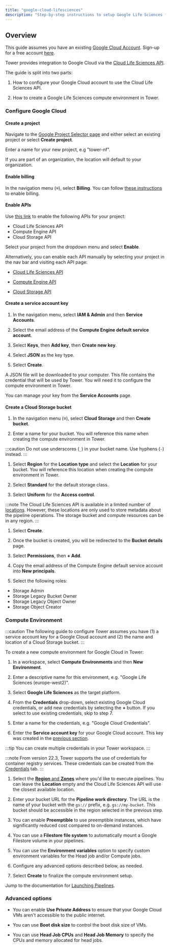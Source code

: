 ```yaml
---
title: "google-cloud-lifesciences"
description: "Step-by-step instructions to setup Google Life Sciences for Nextflow Tower."
---
```


## Overview

This guide assumes you have an existing [Google Cloud Account](https://console.cloud.google.com). Sign-up for a free account [here](https://cloud.google.com/).

Tower provides integration to Google Cloud via the [Cloud Life Sciences API](https://cloud.google.com/life-sciences/docs/reference/rest).

The guide is split into two parts:

1.  How to configure your Google Cloud account to use the Cloud Life Sciences API.

1.  How to create a Google Life Sciences compute environment in Tower.

### Configure Google Cloud

#### Create a project

Navigate to the [Google Project Selector page](https://console.cloud.google.com/projectselector2) and either select an existing project or select **Create project**.

Enter a name for your new project, e.g "tower-nf".

If you are part of an organization, the location will default to your organization.

#### Enable billing

In the navigation menu (**≡**), select **Billing**. You can follow [these instructions](https://cloud.google.com/billing/docs/how-to/modify-project) to enable billing.

#### Enable APIs

Use [this link](https://console.cloud.google.com/flows/enableapi?apiid=lifesciences.googleapis.com%2Ccompute.googleapis.com%2Cstorage-api.googleapis.com) to enable the following APIs for your project:

- Cloud Life Sciences API
- Compute Engine API
- Cloud Storage API

Select your project from the dropdown menu and select **Enable**.

Alternatively, you can enable each API manually by selecting your project in the nav bar and visiting each API page:

- [Cloud Life Sciences API](https://console.cloud.google.com/marketplace/product/google/lifesciences.googleapis.com)

- [Compute Engine API](https://console.cloud.google.com/marketplace/product/google/compute.googleapis.com)

- [Cloud Storage API](https://console.cloud.google.com/marketplace/product/google/storage-api.googleapis.com)

#### Create a service account key

1.  In the navigation menu, select **IAM & Admin** and then **Service Accounts**.

1.  Select the email address of the **Compute Engine default service account**.

1.  Select **Keys**, then **Add key**, then **Create new key**.

1.  Select **JSON** as the key type.

1.  Select **Create**.

A JSON file will be downloaded to your computer. This file contains the credential that will be used by Tower. You will need it to configure the compute environment in Tower.

You can manage your key from the **Service Accounts** page.

#### Create a Cloud Storage bucket

1.  In the navigation menu (**≡**), select **Cloud Storage** and then **Create bucket**.

1.  Enter a name for your bucket. You will reference this name when creating the compute environment in Tower.

   :::caution
   Do not use underscores (`_`) in your bucket name. Use hyphens (`-`) instead.
   :::

1.  Select **Region** for the **Location type** and select the **Location** for your bucket. You will reference this location when creating the compute environment in Tower.

1.  Select **Standard** for the default storage class.

1.  Select **Uniform** for the **Access control**.

   :::note
   The Cloud Life Sciences API is available in a limited number of [locations](https://cloud.google.com/life-sciences/docs/concepts/locations). However, these locations are only used to store metadata about the pipeline operations. The storage bucket and compute resources can be in any region.
   :::

1.  Select **Create**.

1.  Once the bucket is created, you will be redirected to the **Bucket details** page.

1.  Select **Permissions**, then **+ Add**.

1.  Copy the email address of the Compute Engine default service account into **New principals**.

1.  Select the following roles:

- Storage Admin
- Storage Legacy Bucket Owner
- Storage Legacy Object Owner
- Storage Object Creator

### Compute Environment

:::caution
The following guide to configure Tower assumes you have (1) a service account key for a Google Cloud account and (2) the name and location of a Cloud Storage bucket.
:::

To create a new compute environment for Google Cloud in Tower:

1.  In a workspace, select **Compute Environments** and then **New Environment**.

1.  Enter a descriptive name for this environment, e.g. "Google Life Sciences (europe-west2)".

1.  Select **Google Life Sciences** as the target platform.

1.  From the **Credentials** drop-down, select existing Google Cloud credentials, or add new credentials by selecting the **+** button. If you select to use existing credentials, skip to step 7.

1.  Enter a name for the credentials, e.g. "Google Cloud Credentials".

1.  Enter the **Service account key** for your Google Cloud account. This key was created in the [previous section](#create-a-service-account-key).

   :::tip
   You can create multiple credentials in your Tower workspace.
   :::

   :::note
   From version 22.3, Tower supports the use of credentials for container registry services. These credentials can be created from the [Credentials](../credentials/overview.mdx/#container-registry-credentials) tab.
   :::

1.  Select the [**Region** and **Zones**](https://cloud.google.com/compute/docs/regions-zones#available) where you'd like to execute pipelines. You can leave the **Location** empty and the Cloud Life Sciences API will use the closest available location.

1.  Enter your bucket URL for the **Pipeline work directory**. The URL is the name of your bucket with the `gs://` prefix, e.g. `gs://my-bucket`. This bucket should be accessible in the region selected in the previous step.

1.  You can enable **Preemptible** to use preemptible instances, which have significantly reduced cost compared to on-demand instances.

1.  You can use a **Filestore file system** to automatically mount a Google Filestore volume in your pipelines.

1.  You can use the **Environment variables** option to specify custom environment variables for the Head job and/or Compute jobs.

1.  Configure any advanced options described below, as needed.

1.  Select **Create** to finalize the compute environment setup.

Jump to the documentation for [Launching Pipelines](../launch/launchpad.mdx).

### Advanced options

- You can enable **Use Private Address** to ensure that your Google Cloud VMs aren't accessible to the public internet.

- You can use **Boot disk size** to control the boot disk size of VMs.

- You can use **Head Job CPUs** and **Head Job Memory** to specify the CPUs and memory allocated for head jobs.

